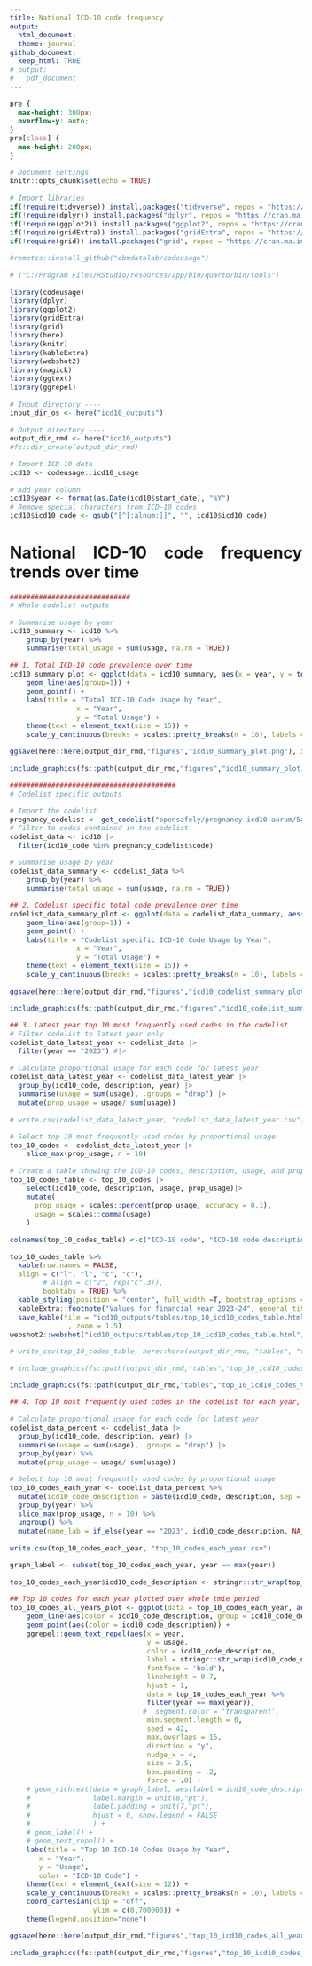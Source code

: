 ```yaml
---
title: National ICD-10 code frequency
output:
  html_document:
  theme: journal
github_document:
  keep_html: TRUE
# output:
#   pdf_document
---
```


```css
pre {
  max-height: 300px;
  overflow-y: auto;
}
pre[class] {
  max-height: 200px;
}
```

<style>
  body {
    text-align: justify;
     font-size: 11pt}
</style>

<!-- # ###################################################################################################################
# Script creating plots of key outputs for analysing ICD-10 codelist trends over time and codelist changes over time
#
# 1. Total ICD-10 code prevalence over time 
# 2. Codelist specific total code prevalence over time 
# 3. Latest year top 10 most frequently used codes in the codelist
# 4. Coding trends of most prevalent codes over the whole period (top 10 codes every year)
# ###################################################################################################################
 -->

```r
# Document settings 
knitr::opts_chunk$set(echo = TRUE)

# Import libraries
if(!require(tidyverse)) install.packages("tidyverse", repos = "https://cran.ma.imperial.ac.uk/")
if(!require(dplyr)) install.packages("dplyr", repos = "https://cran.ma.imperial.ac.uk/")
if(!require(ggplot2)) install.packages("ggplot2", repos = "https://cran.ma.imperial.ac.uk/")
if(!require(gridExtra)) install.packages("gridExtra", repos = "https://cran.ma.imperial.ac.uk/")
if(!require(grid)) install.packages("grid", repos = "https://cran.ma.imperial.ac.uk/")

#remotes::install_github("ebmdatalab/codeusage")

# ("C:/Program Files/RStudio/resources/app/bin/quarto/bin/tools")

library(codeusage)
library(dplyr)
library(ggplot2)
library(gridExtra)
library(grid)
library(here)
library(knitr)
library(kableExtra)
library(webshot2)
library(magick)
library(ggtext)
library(ggrepel)

# Input directory ----
input_dir_os <- here("icd10_outputs")

# Output directory ----
output_dir_rmd <- here("icd10_outputs")
#fs::dir_create(output_dir_rmd)

# Import ICD-10 data
icd10 <- codeusage::icd10_usage

# Add year column
icd10$year <- format(as.Date(icd10$start_date), "%Y")
# Remove special characters from ICD-10 codes
icd10$icd10_code <- gsub("[^[:alnum:]]", "", icd10$icd10_code)
```

# National ICD-10 code frequency trends over time
```r

#############################
# Whole codelist outputs

# Summarise usage by year
icd10_summary <- icd10 %>%
    group_by(year) %>%
    summarise(total_usage = sum(usage, na.rm = TRUE))

## 1. Total ICD-10 code prevalence over time 
icd10_summary_plot <- ggplot(data = icd10_summary, aes(x = year, y = total_usage)) +
    geom_line(aes(group=1)) +
    geom_point() +
    labs(title = "Total ICD-10 Code Usage by Year",
                x = "Year",
                y = "Total Usage") +
    theme(text = element_text(size = 15)) +
    scale_y_continuous(breaks = scales::pretty_breaks(n = 10), labels = scales::label_number(accuracy = 1))

ggsave(here::here(output_dir_rmd,"figures","icd10_summary_plot.png"), icd10_summary_plot)

include_graphics(fs::path(output_dir_rmd,"figures","icd10_summary_plot.png"))
```

```r
########################################
# Codelist specific outputs

# Import the codelist
pregnancy_codelist <- get_codelist("opensafely/pregnancy-icd10-aurum/5a7d8d12/")
# Filter to codes contained in the codelist
codelist_data <- icd10 |>
  filter(icd10_code %in% pregnancy_codelist$code)

# Summarise usage by year
codelist_data_summary <- codelist_data %>%
    group_by(year) %>%
    summarise(total_usage = sum(usage, na.rm = TRUE))

## 2. Codelist specific total code prevalence over time 
codelist_data_summary_plot <- ggplot(data = codelist_data_summary, aes(x = year, y = total_usage)) +
    geom_line(aes(group=1)) +
    geom_point() +
    labs(title = "Codelist specific ICD-10 Code Usage by Year",
                x = "Year",
                y = "Total Usage") +
    theme(text = element_text(size = 15)) +
    scale_y_continuous(breaks = scales::pretty_breaks(n = 10), labels = scales::label_number(accuracy = 1))

ggsave(here::here(output_dir_rmd,"figures","icd10_codelist_summary_plot.png"), codelist_data_summary_plot)

include_graphics(fs::path(output_dir_rmd,"figures","icd10_codelist_summary_plot.png"))
```
```r
## 3. Latest year top 10 most frequently used codes in the codelist
# Filter codelist to latest year only
codelist_data_latest_year <- codelist_data |>
  filter(year == "2023") #|>

# Calculate proportional usage for each code for latest year
codelist_data_latest_year <- codelist_data_latest_year |>
  group_by(icd10_code, description, year) |>
  summarise(usage = sum(usage), .groups = "drop") |>
  mutate(prop_usage = usage/ sum(usage))

# write.csv(codelist_data_latest_year, "codelist_data_latest_year.csv")    

# Select top 10 most frequently used codes by proportional usage
top_10_codes <- codelist_data_latest_year |>
    slice_max(prop_usage, n = 10)

# Create a table showing the ICD-10 codes, description, usage, and prop_usage
top_10_codes_table <- top_10_codes |>
    select(icd10_code, description, usage, prop_usage)|>
    mutate(
      prop_usage = scales::percent(prop_usage, accuracy = 0.1),
      usage = scales::comma(usage)
    )

colnames(top_10_codes_table) <-c("ICD-10 code", "ICD-10 code description", "Frequency", "Proportion")

top_10_codes_table %>%
  kable(row.names = FALSE,
  align = c("l", "l", "c", "c"),
        # align = c("2", rep("c",3)),
        booktabs = TRUE) %>%
  kable_styling(position = "center", full_width =T, bootstrap_options = "striped", font_size = 13) %>%
  kableExtra::footnote("Values for financial year 2023-24", general_title = "") %>%
  save_kable(file = "icd10_outputs/tables/top_10_icd10_codes_table.html"
              , zoom = 1.5)
webshot2::webshot("icd10_outputs/tables/top_10_icd10_codes_table.html", "icd10_outputs/tables/top_10_icd10_codes_table.png")

# write_csv(top_10_codes_table, here::here(output_dir_rmd, "tables", "top_10_icd10_codes_table.csv"))

# include_graphics(fs::path(output_dir_rmd,"tables","top_10_icd10_codes_table.png"))
```
```r
include_graphics(fs::path(output_dir_rmd,"tables","top_10_icd10_codes_table.png"))
```

```r
## 4. Top 10 most frequently used codes in the codelist for each year, combined and plotted across all years

# Calculate proportional usage for each code for latest year
codelist_data_percent <- codelist_data |>
  group_by(icd10_code, description, year) |>
  summarise(usage = sum(usage), .groups = "drop") |>
  group_by(year) %>%
  mutate(prop_usage = usage/ sum(usage))

# Select top 10 most frequently used codes by proportional usage
top_10_codes_each_year <- codelist_data_percent %>% 
  mutate(icd10_code_description = paste(icd10_code, description, sep = " - ")) %>%
  group_by(year) %>%
  slice_max(prop_usage, n = 10) %>%
  ungroup() %>%
  mutate(name_lab = if_else(year == "2023", icd10_code_description, NA_character_))

write.csv(top_10_codes_each_year, "top_10_codes_each_year.csv")    

graph_label <- subset(top_10_codes_each_year, year == max(year))

top_10_codes_each_year$icd10_code_description <- stringr::str_wrap(top_10_codes_each_year$icd10_code_description, 35)

## Top 10 codes for each year plotted over whole tmie period 
top_10_codes_all_years_plot <- ggplot(data = top_10_codes_each_year, aes(x = year, y = usage)) +
    geom_line(aes(color = icd10_code_description, group = icd10_code_description)) +
    geom_point(aes(color = icd10_code_description)) +
    ggrepel::geom_text_repel(aes(x = year,
                                 y = usage,
                                 color = icd10_code_description,
                                 label = stringr::str_wrap(icd10_code_description, 35),
                                 fontface = 'bold'),
                                 lineheight = 0.7,
                                 hjust = 1,
                                 data = top_10_codes_each_year %>%
                                 filter(year == max(year)),
                                #  segment.color = 'transparent',
                                 min.segment.length = 0, 
                                 seed = 42, 
                                 max.overlaps = 15,
                                 direction = "y",
                                 nudge_x = 4,
                                 size = 2.5,
                                 box.padding = .2,
                                 force = .8) + 
    # geom_richtext(data = graph_label, aes(label = icd10_code_description), colour = "black",
    #               label.margin = unit(8,"pt"),
    #               label.padding = unit(7,"pt"),
    #               hjust = 0, show.legend = FALSE
    #               ) + 
    # geom_label() +
    # geom_text_repel() + 
    labs(title = "Top 10 ICD-10 Codes Usage by Year",
       x = "Year",
       y = "Usage",
       color = "ICD-10 Code") +
    theme(text = element_text(size = 12)) +
    scale_y_continuous(breaks = scales::pretty_breaks(n = 10), labels = scales::label_number(accuracy = 1)) + 
    coord_cartesian(clip = "off",
                    ylim = c(0,700000)) +
    theme(legend.position="none")    

ggsave(here::here(output_dir_rmd,"figures","top_10_icd10_codes_all_years_plot.png"), top_10_codes_all_years_plot)

include_graphics(fs::path(output_dir_rmd,"figures","top_10_icd10_codes_all_years_plot.png"))
```